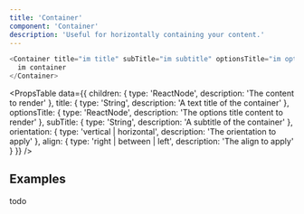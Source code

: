 ```yaml
---
title: 'Container'
component: 'Container'
description: 'Useful for horizontally containing your content.'
---
```


```js live
<Container title="im title" subTitle="im subtitle" optionsTitle="im options">
  im container
</Container>
```

<PropsTable
  data={{
    children: {
      type: 'ReactNode',
      description: 'The content to render'
    },
    title: {
      type: 'String',
      description: 'A text title of the container'
    },
    optionsTitle: {
      type: 'ReactNode',
      description: 'The options title content to render'
    },
    subTitle: {
      type: 'String',
      description: 'A subtitle of the container'
    },
    orientation: {
      type: 'vertical | horizontal',
      description: 'The orientation to apply'
    },
    align: {
      type: 'right | between | left',
      description: 'The align to apply'
    }
  }}
/>

## Examples

todo
